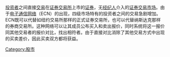 {{unreferenced|time=2009-12-07T03:32:41+00:00}}
[[投资者|投资者]]之间直接[[交易|交易]]在[[证券交易所|证券交易所]]上市的[[证券|证券]]，无[[经纪人|经纪人]]介入的[[证券交易市场|证券交易市场]]。由于[[电子通信|电子通信]][[网络|网络]]（ECN）的出现，四级市场特有的投资者之间的交易急剧增加。ECN既可以代替如纽约交易所那样的正式证券交易所，也可以代替纳斯达克那样的券商交易所。这种网络可以让其成员公布买入和卖出报价，同时系统将这一报价同其他交易者的报价对比，找出相符者。由于直接对比消除了其他交易方式中出现的买卖差价，因此买卖双方都将获益。

[[Category:股市|Category:股市]]